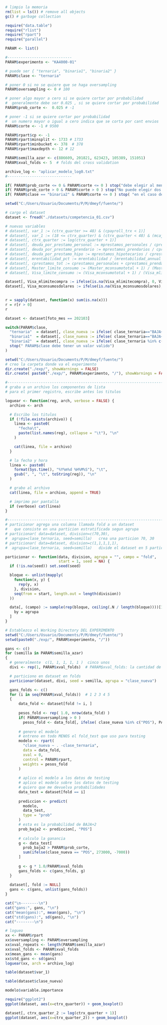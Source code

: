 ```r
# limpio la memoria
rm(list = ls()) # remove all objects
gc() # garbage collection
```

```r
require("data.table")
require("rlist")
require("rpart")
require("parallel")
```

```r
PARAM <- list()

#-----------------------------
PARAM$experimento <- "KA4000-01"

# puede ser { "ternaria", "binaria1", "binaria2" }
PARAM$clase <- "ternaria"

# poner 0 si no se quiere que se haga oversampling
PARAM$oversampling <- 0 # 100

# poner algo mayor a cero si se quiere cortar por probabilidad
#  generalmente debe ser 0.025 , si se quiere cortar por probabilidad
PARAM$prob_corte <-  0.025 # -1

# poner -1 si se quiere cortar por probabilidad
#  un numero mayor o igual a cero indica que se corta por cant envios
PARAM$corte <- -1 # 9500

PARAM$rpart$cp <- -1
PARAM$rpart$minsplit <- 1733 # 1733
PARAM$rpart$minbucket <- 378  # 378
PARAM$rpart$maxdepth <- 12 # 12

PARAM$semilla_azar <- c(886609, 201821, 623423, 105389, 151051)
PARAM$xval_folds <- 5  # folds del cross validation

archivo_log <- "aplicar_modelo_log0.txt"
#-----------------------------

if( PARAM$prob_corte <= 0 & PARAM$corte <= 0 ) stop("debe elegir al menos una opcion de corte" )
if( PARAM$prob_corte > 0 & PARAM$corte > 0 ) stop("No puede elegir dos opcinoes de corte al mismo tiempo" )
if( PARAM$clase == "binaria2" & PARAM$corte <= 0 ) stop( "en el caso de clase binaria2  debe cortar por envios, PARAM$corte" )
```

```r
setwd("C:/Users/Usuario/Documents/P/M/dmeyf/fuente/")

# cargo el dataset
dataset <- fread("./datasets/competencia_01.csv")

# nuevas variables
# dataset[, var_1 := (ctrx_quarter >= 48) & (cpayroll_trx < 1)]
# dataset[, var_1 := (18 <= ctrx_quarter) & (ctrx_quarter < 48) & (mcaja_ahorro >= 3823.2)]
# dataset[, ctrx_quarter := log(ctrx_quarter + 1)]
# dataset[, deuda_por_prestamo_personal := mprestamos_personales / cprestamos_personales]
# dataset[, deuda_por_prestamo_prendario := mprestamos_prendarios / cprestamos_prendarios]
# dataset[, deuda_por_prestamo_hipo := mprestamos_hipotecarios / cprestamos_hipotecarios]
# dataset[, mrentabilidad_pct := mrentabilidad / (mrentabilidad_annual + 1)]
# dataset[, cprestamos_tot := cprestamos_personales + cprestamos_prendarios + cprestamos_hipotecarios]
# dataset[, Master_limite_consumo := (Master_mconsumototal + 1) / (Master_mlimitecompra + 1) ]
# dataset[, Visa_limite_consumo := (Visa_mconsumototal + 1) / (Visa_mlimitecompra + 1) ]

dataset[, Visa_mlimitecompra := ifelse(is.na(Visa_mlimitecompra), 0, Visa_mlimitecompra)]
dataset[, Visa_mconsumosdolares := ifelse(is.na(Visa_mconsumosdolares), 0, Visa_mconsumosdolares)]
 
```

```r
r = sapply(dataset, function(x) sum(is.na(x)))
r = r[r > 0]
r
```


```r
dataset <- dataset[foto_mes == 202103]

switch(PARAM$clase,
  "ternaria"  = dataset[, clase_nueva := ifelse( clase_ternaria=="BAJA+2", "POS", clase_ternaria ) ],
  "binaria1"  = dataset[, clase_nueva := ifelse( clase_ternaria=="BAJA+2", "POS", "NEG" ) ],
  "binaria2"  = dataset[, clase_nueva := ifelse( clase_ternaria %in% c( "BAJA+1","BAJA+2"), "POS", "NEG" ) ],
  stop(" PARAM$clase debe tener un valor valido")
)

setwd("C:/Users/Usuario/Documents/P/M/dmeyf/fuente/")
# creo la carpeta donde va el experimento
dir.create("./exp/", showWarnings = FALSE)
dir.create( paste0("./exp/", PARAM$experimento, "/"), showWarnings = FALSE)
```



```r
#------------------------------------------------------------------------------
# graba a un archivo los componentes de lista
# para el primer registro, escribe antes los titulos

loguear <- function(reg, arch, verbose = FALSE) {
  archivo <- arch

  # Escribo los titulos
  if (!file.exists(archivo)) {
    linea <- paste0(
      "fecha\t",
      paste(list.names(reg), collapse = "\t"), "\n"
    )

    cat(linea, file = archivo)
  }

  # la fecha y hora
  linea <- paste0(
    format(Sys.time(), "%Y%m%d %H%M%S"), "\t",
    gsub(", ", "\t", toString(reg)), "\n"
  )

  # grabo al archivo
  cat(linea, file = archivo, append = TRUE)

  # imprimo por pantalla
  if (verbose) cat(linea)
}
```

```r
#------------------------------------------------------------------------------
# particionar agrega una columna llamada fold a un dataset
#   que consiste en una particion estratificada segun agrupa
# particionar( data=dataset, division=c(70,30),
#  agrupa=clase_ternaria, seed=semilla)   crea una particion 70, 30
# particionar( data=dataset, division=c(1,1,1,1,1),
#  agrupa=clase_ternaria, seed=semilla)   divide el dataset en 5 particiones

particionar <- function(data, division, agrupa = "", campo = "fold",
                        start = 1, seed = NA) {
  if (!is.na(seed)) set.seed(seed)

  bloque <- unlist(mapply(
    function(x, y) {
      rep(y, x)
    }, division,
    seq(from = start, length.out = length(division))
  ))

  data[, (campo) := sample(rep(bloque, ceiling(.N / length(bloque))))[1:.N],
    by = agrupa
  ]
}
```

```r
# Establezco el Working Directory DEL EXPERIMENTO
setwd("C:/Users/Usuario/Documents/P/M/dmeyf/fuente/")
setwd(paste0("./exp/", PARAM$experimento, "/"))

gans <- c()
for (semilla in PARAM$semilla_azar)
{
  # generalmente  c(1, 1, 1, 1, 1 )  cinco unos
  divi <- rep(1, PARAM$xval_folds)  # PARAM$xval_folds: la cantidad de folds

  # particiono en dataset en folds
  particionar(dataset, divi, seed = semilla, agrupa = "clase_nueva")

  gans_folds <- c()
  for (i in seq(PARAM$xval_folds))  # 1 2 3 4 5
  {
      data_fold <- dataset[fold != i, ]
      
      pesos_fold <- rep( 1.0, nrow(data_fold) )
      if( PARAM$oversampling > 0 )   
        pesos_fold <- data_fold[, ifelse( clase_nueva %in% c("POS"), PARAM$oversampling, 1) ]
      
      # genero el modelo
      # entreno en todo MENOS el fold_test que uso para testing
      modelo <- rpart(
        "clase_nueva ~ . -clase_ternaria",
        data = data_fold,
        xval = 0,
        control = PARAM$rpart,
        weights = pesos_fold
      )
      
      # aplico el modelo a los datos de testing
      # aplico el modelo sobre los datos de testing
      # quiero que me devuelva probabilidades
      data_test = dataset[fold == i]
      
      prediccion <- predict(
        modelo,
        data_test,
        type = "prob"
      )
      # esta es la probabilidad de BAJA+2
      prob_baja2 <- prediccion[, "POS"]
      
      # calculo la ganancia
      g <- data_test[
        prob_baja2 > PARAM$prob_corte,
        sum(ifelse(clase_nueva == "POS", 273000, -7000))
      ]
      
      g <- g * 1.0/PARAM$xval_folds
      gans_folds <- c(gans_folds, g)
  }
  
  dataset[, fold := NULL]
  gans <- c(gans, unlist(gans_folds))
}

cat("\n--------\n")
cat("gans:", gans, "\n")
cat("mean(gans):", mean(gans), "\n")
cat("std(gans):", sd(gans), "\n")
cat("--------\n")

# logueo
xx <- PARAM$rpart
xx$oversampling <- PARAM$oversampling
xx$xval_repeats <- length(PARAM$semilla_azar)
xx$xval_folds <- PARAM$xval_folds
xx$mean_gans <- mean(gans)
xx$std_gans <- sd(gans)
loguear(xx, arch = archivo_log)
```
```r
table(dataset$var_1)
```

```r
table(dataset$clase_nueva)
```

```r
modelo$variable.importance
```

```r
require("ggplot2")
ggplot(dataset, aes(x=ctrx_quarter)) + geom_boxplot()
```
```r
dataset[, ctrx_quarter_2 := log(ctrx_quarter + 1)]
ggplot(dataset, aes(x=ctrx_quarter_2)) + geom_boxplot()
```

